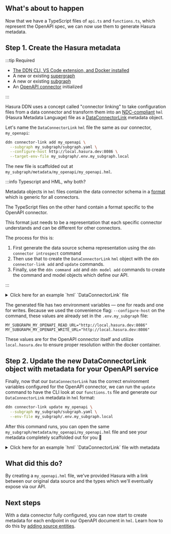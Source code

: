 
## What's about to happen

Now that we have a TypeScript files of `api.ts` and `functions.ts`, which represent the OpenAPI spec, we can now use
them to generate Hasura metadata.

<Thumbnail src="/img/get-started/ERD/create-metadata.png" alt="Create source metadata" width="1000px" />

## Step 1. Create the Hasura metadata

:::tip Required

- [The DDN CLI, VS Code extension, and Docker installed](/getting-started/build/00-prerequisites.mdx)
- A new or existing [supergraph](/getting-started/build/01-init-supergraph.mdx)
- A new or existing [subgraph](/getting-started/build/02-init-subgraph.mdx)
- An [OpenAPI connector](/getting-started/build/03-connect-to-data/01-connect-a-source.mdx) initialized

:::

Hasura DDN uses a concept called "connector linking" to take configuration files from a data connector and transform
them into an [NDC-compliant](https://github.com/hasura/ndc-spec) `hml` (Hasura Metadata Language) file as a
[DataConnectorLink](/supergraph-modeling/data-connector-links/) metadata object.

Let's name the `DataConnectorLink` `hml` file the same as our connector, `my_openapi`:

```bash title="Run the following from the root of your project:"
ddn connector-link add my_openapi \
  --subgraph my_subgraph/subgraph.yaml \
  --configure-host http://local.hasura.dev:8086 \
  --target-env-file my_subgraph/.env.my_subgraph.local
```

The new file is scaffolded out at `my_subgraph/metadata/my_openapi/my_openapi.hml`.

:::info Typescript and HML, why both?

Metadata objects in `hml` files contain the data connector schema in a [format](https://github.com/hasura/ndc-spec)
which is generic for all connectors.

The TypeScript files on the other hand contain a format specific to the OpenAPI connector.

This format just needs to be a representation that each specific connector understands and can be different for other
connectors.

The process for this is:

1.  First generate the data source schema representation using the `ddn connector introspect` command
2.  Then use that to create the `DataConnectorLink` `hml` object with the `ddn connector-link add` and `update`
    commands.
3.  Finally, use the `ddn command add` and `ddn model add` commands to create the command and model objects which define
    our API.

:::

<details>
  <summary>Click here for an example `hml` `DataConnectorLink` file</summary>

```yaml
kind: DataConnectorLink
version: v1
definition:
  name: my_openapi
  url:
    readWriteUrls:
      read:
        valueFromEnv: MY_SUBGRAPH_MY_OPENAPI_READ_URL
      write:
        valueFromEnv: MY_SUBGRAPH_MY_OPENAPI_WRITE_URL
  schema:
    version: v0.1
    schema:
      scalar_types: {}
      object_types: {}
      collections: []
      functions: []
      procedures: []
    capabilities:
      version: ""
      capabilities:
        query:
          nested_fields: {}
        mutation: {}
```

</details>

The generated file has two environment variables — one for reads and one for writes. Because we used the convenience
flag: `--configure-host` on the command, these values are already set in the `.env.my_subgraph` file:

```env title="Already set for you in .env.my_subgraph"
MY_SUBGRAPH_MY_OPENAPI_READ_URL="http://local.hasura.dev:8086"
MY_SUBGRAPH_MY_OPENAPI_WRITE_URL="http://local.hasura.dev:8086"
```

These values are for the OpenAPI connector itself and utilize `local.hasura.dev` to ensure proper resolution within the
docker container.

## Step 2. Update the new DataConnectorLink object with metadata for your OpenAPI service

Finally, now that our `DataConnectorLink` has the correct environment variables configured for the OpenAPI connector, we
can run the `update` command to have the CLI look at our `functions.ts` file and generate our `DataConnectorLink`
metadata in `hml` format:

```bash
ddn connector-link update my_openapi \
  --subgraph my_subgraph/subgraph.yaml \
  --env-file my_subgraph/.env.my_subgraph.local
```

After this command runs, you can open the same `my_subgraph/metadata/my_openapi/my_openapi.hml` file and see your
metadata completely scaffolded out for you 🎉

<details>
  <summary>Click here for an example `hml` `DataConnectorLink` file with metadata</summary>

```yaml
kind: DataConnectorLink
version: v1
definition:
  name: my_openapi
  url:
    readWriteUrls:
      read:
        valueFromEnv: MY_SUBGRAPH_MY_OPENAPI_READ_URL
      write:
        valueFromEnv: MY_SUBGRAPH_MY_OPENAPI_WRITE_URL
  schema:
    version: v0.1
    schema:
      scalar_types:
        '"available" | "pending" | "sold"':
          aggregate_functions: {}
          comparison_operators: {}
        '"placed" | "approved" | "delivered"':
          aggregate_functions: {}
          comparison_operators: {}
        Boolean:
          representation:
            type: boolean
          aggregate_functions: {}
          comparison_operators:
            _eq:
              type: equal
        Float:
          representation:
            type: float64
          aggregate_functions: {}
          comparison_operators:
            _eq:
              type: equal
        JSON:
          representation:
            type: json
          aggregate_functions: {}
          comparison_operators: {}
        String:
          representation:
            type: string
          aggregate_functions: {}
          comparison_operators:
            _eq:
              type: equal
      object_types:
        ApiResponse:
          fields:
            code:
              type:
                type: nullable
                underlying_type:
                  type: named
                  name: Float
            message:
              type:
                type: nullable
                underlying_type:
                  type: named
                  name: String
            type:
              type:
                type: nullable
                underlying_type:
                  type: named
                  name: String
        Category:
          fields:
            id:
              type:
                type: nullable
                underlying_type:
                  type: named
                  name: Float
            name:
              type:
                type: nullable
                underlying_type:
                  type: named
                  name: String
        Order:
          fields:
            complete:
              type:
                type: nullable
                underlying_type:
                  type: named
                  name: Boolean
            id:
              type:
                type: nullable
                underlying_type:
                  type: named
                  name: Float
            petId:
              type:
                type: nullable
                underlying_type:
                  type: named
                  name: Float
            quantity:
              type:
                type: nullable
                underlying_type:
                  type: named
                  name: Float
            shipDate:
              type:
                type: nullable
                underlying_type:
                  type: named
                  name: String
            status:
              description: Order Status
              type:
                type: nullable
                underlying_type:
                  type: named
                  name: '"placed" | "approved" | "delivered"'
        Pet:
          fields:
            category:
              type:
                type: nullable
                underlying_type:
                  type: named
                  name: Category
            id:
              type:
                type: nullable
                underlying_type:
                  type: named
                  name: Float
            name:
              type:
                type: named
                name: String
            photoUrls:
              type:
                type: array
                element_type:
                  type: named
                  name: String
            status:
              description: pet status in the store
              type:
                type: nullable
                underlying_type:
                  type: named
                  name: '"available" | "pending" | "sold"'
            tags:
              type:
                type: nullable
                underlying_type:
                  type: array
                  element_type:
                    type: named
                    name: Tag
        Tag:
          fields:
            id:
              type:
                type: nullable
                underlying_type:
                  type: named
                  name: Float
            name:
              type:
                type: nullable
                underlying_type:
                  type: named
                  name: String
        User:
          fields:
            email:
              type:
                type: nullable
                underlying_type:
                  type: named
                  name: String
            firstName:
              type:
                type: nullable
                underlying_type:
                  type: named
                  name: String
            id:
              type:
                type: nullable
                underlying_type:
                  type: named
                  name: Float
            lastName:
              type:
                type: nullable
                underlying_type:
                  type: named
                  name: String
            password:
              type:
                type: nullable
                underlying_type:
                  type: named
                  name: String
            phone:
              type:
                type: nullable
                underlying_type:
                  type: named
                  name: String
            userStatus:
              description: User Status
              type:
                type: nullable
                underlying_type:
                  type: named
                  name: Float
            username:
              type:
                type: nullable
                underlying_type:
                  type: named
                  name: String
        getPetFindPetsByStatus_query:
          fields:
            status:
              description: Status values that need to be considered for filter
              type:
                type: nullable
                underlying_type:
                  type: named
                  name: '"available" | "pending" | "sold"'
        getPetFindPetsByTags_query:
          fields:
            tags:
              description: Tags to filter by
              type:
                type: nullable
                underlying_type:
                  type: array
                  element_type:
                    type: named
                    name: String
        getUserLoginUser_query:
          fields:
            password:
              description: The password for login in clear text
              type:
                type: nullable
                underlying_type:
                  type: named
                  name: String
            username:
              description: The user name for login
              type:
                type: nullable
                underlying_type:
                  type: named
                  name: String
        postPetUpdatePetWithForm_query:
          fields:
            name:
              description: Name of pet that needs to be updated
              type:
                type: nullable
                underlying_type:
                  type: named
                  name: String
            status:
              description: Status of pet that needs to be updated
              type:
                type: nullable
                underlying_type:
                  type: named
                  name: String
        postPetUploadFile_query:
          fields:
            additionalMetadata:
              description: Additional Metadata
              type:
                type: nullable
                underlying_type:
                  type: named
                  name: String
      collections: []
      functions:
        - name: getPetFindPetsByStatus
          description: Finds Pets by status
          arguments:
            headers:
              type:
                type: nullable
                underlying_type:
                  type: named
                  name: JSON
            query:
              type:
                type: named
                name: getPetFindPetsByStatus_query
          result_type:
            type: array
            element_type:
              type: named
              name: Pet
        - name: getPetFindPetsByTags
          description: Finds Pets by tags
          arguments:
            headers:
              type:
                type: nullable
                underlying_type:
                  type: named
                  name: JSON
            query:
              type:
                type: named
                name: getPetFindPetsByTags_query
          result_type:
            type: array
            element_type:
              type: named
              name: Pet
        - name: getPetGetPetById
          description: Find pet by ID
          arguments:
            headers:
              type:
                type: nullable
                underlying_type:
                  type: named
                  name: JSON
            petId:
              description: ID of pet to return
              type:
                type: named
                name: Float
          result_type:
            type: named
            name: Pet
        - name: getStoreGetInventory
          description: Returns pet inventories by status
          arguments:
            headers:
              type:
                type: nullable
                underlying_type:
                  type: named
                  name: JSON
          result_type:
            type: named
            name: JSON
        - name: getStoreGetOrderById
          description: Find purchase order by ID
          arguments:
            headers:
              type:
                type: nullable
                underlying_type:
                  type: named
                  name: JSON
            orderId:
              description: ID of order that needs to be fetched
              type:
                type: named
                name: Float
          result_type:
            type: named
            name: Order
        - name: getUserLoginUser
          description: Logs user into the system
          arguments:
            headers:
              type:
                type: nullable
                underlying_type:
                  type: named
                  name: JSON
            query:
              type:
                type: named
                name: getUserLoginUser_query
          result_type:
            type: named
            name: String
        - name: getUserLogoutUser
          description: Logs out current logged in user session
          arguments:
            headers:
              type:
                type: nullable
                underlying_type:
                  type: named
                  name: JSON
          result_type:
            type: named
            name: JSON
        - name: getUserGetUserByName
          description: Get user by user name
          arguments:
            headers:
              type:
                type: nullable
                underlying_type:
                  type: named
                  name: JSON
            username:
              description: The name that needs to be fetched. Use user1 for testing.
              type:
                type: named
                name: String
          result_type:
            type: named
            name: User
      procedures:
        - name: putPetUpdatePet
          description: Update an existing pet
          arguments:
            data:
              description: Request body
              type:
                type: named
                name: Pet
            headers:
              type:
                type: nullable
                underlying_type:
                  type: named
                  name: JSON
          result_type:
            type: named
            name: Pet
        - name: postPetAddPet
          description: Add a new pet to the store
          arguments:
            data:
              description: Request body
              type:
                type: named
                name: Pet
            headers:
              type:
                type: nullable
                underlying_type:
                  type: named
                  name: JSON
          result_type:
            type: named
            name: Pet
        - name: postPetUpdatePetWithForm
          description: Updates a pet in the store with form data
          arguments:
            headers:
              type:
                type: nullable
                underlying_type:
                  type: named
                  name: JSON
            petId:
              description: ID of pet that needs to be updated
              type:
                type: named
                name: Float
            query:
              type:
                type: named
                name: postPetUpdatePetWithForm_query
          result_type:
            type: named
            name: JSON
        - name: deletePetDeletePet
          description: Deletes a pet
          arguments:
            headers:
              type:
                type: nullable
                underlying_type:
                  type: named
                  name: JSON
            petId:
              description: Pet id to delete
              type:
                type: named
                name: Float
          result_type:
            type: named
            name: JSON
        - name: postStorePlaceOrder
          description: Place an order for a pet
          arguments:
            data:
              description: Request body
              type:
                type: named
                name: Order
            headers:
              type:
                type: nullable
                underlying_type:
                  type: named
                  name: JSON
          result_type:
            type: named
            name: Order
        - name: deleteStoreDeleteOrder
          description: Delete purchase order by ID
          arguments:
            headers:
              type:
                type: nullable
                underlying_type:
                  type: named
                  name: JSON
            orderId:
              description: ID of the order that needs to be deleted
              type:
                type: named
                name: Float
          result_type:
            type: named
            name: JSON
        - name: postUserCreateUser
          description: Create user
          arguments:
            data:
              description: Request body
              type:
                type: named
                name: User
            headers:
              type:
                type: nullable
                underlying_type:
                  type: named
                  name: JSON
          result_type:
            type: named
            name: JSON
        - name: postUserCreateUsersWithListInput
          description: Creates list of users with given input array
          arguments:
            data:
              description: Request body
              type:
                type: array
                element_type:
                  type: named
                  name: User
            headers:
              type:
                type: nullable
                underlying_type:
                  type: named
                  name: JSON
          result_type:
            type: named
            name: User
        - name: putUserUpdateUser
          description: Update user
          arguments:
            data:
              description: Request body
              type:
                type: named
                name: User
            headers:
              type:
                type: nullable
                underlying_type:
                  type: named
                  name: JSON
            username:
              description: name that needs to be updated
              type:
                type: named
                name: String
          result_type:
            type: named
            name: JSON
        - name: deleteUserDeleteUser
          description: Delete user
          arguments:
            headers:
              type:
                type: nullable
                underlying_type:
                  type: named
                  name: JSON
            username:
              description: The name that needs to be deleted
              type:
                type: named
                name: String
          result_type:
            type: named
            name: JSON
    capabilities:
      version: 0.1.2
      capabilities:
        query:
          variables: {}
          nested_fields: {}
        mutation: {}
```

</details>

## What did this do?

By creating a `my_openapi.hml` file, we've provided Hasura with a link between our original data source and the types
which we'll eventually expose via our API.

## Next steps

With a data connector fully configured, you can now start to create metadata for each endpoint in our OpenAPI document
in `hml`. Learn how to do this by
[adding source entities](/getting-started/build/03-connect-to-data/03-add-source-entities.mdx).
